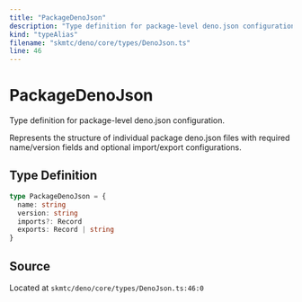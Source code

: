 ```yaml
---
title: "PackageDenoJson"
description: "Type definition for package-level deno.json configuration."
kind: "typeAlias"
filename: "skmtc/deno/core/types/DenoJson.ts"
line: 46
---
```


# PackageDenoJson

Type definition for package-level deno.json configuration.

Represents the structure of individual package deno.json files with
required name/version fields and optional import/export configurations.

## Type Definition

```typescript
type PackageDenoJson = {
  name: string
  version: string
  imports?: Record
  exports: Record | string
}
```

## Source

Located at `skmtc/deno/core/types/DenoJson.ts:46:0`
